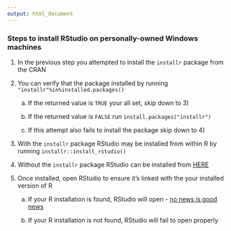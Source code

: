```yaml
---
output: html_document
---
```


### Steps to install RStudio on personally-owned Windows machines

1) In the previous step you attempted to install the `installr` package from the CRAN 

2) You can verify that the package installed by running `"installr"%in%installed.packages()`

    a) If the returned value is `TRUE` your all set, skip down to 3)

    b) If the returned value is `FALSE` run `install.packages("installr")`

    c) If this attempt also fails to install the package skip down to 4)

3) With the `installr` package RStudio may be installed from within R by running `installr::install_rstudio()` 

4) Without the `installr` package RStudio can be installed from <a target=" " href="http://rstudio.com">HERE</a>

5) Once installed, open RStudio to ensure it's linked with the your installed version of R

    a) If your R installation is found, RStudio will open - <u>no news is good news</u>

    b) If your R installation is not found, RStudio will fail to open properly